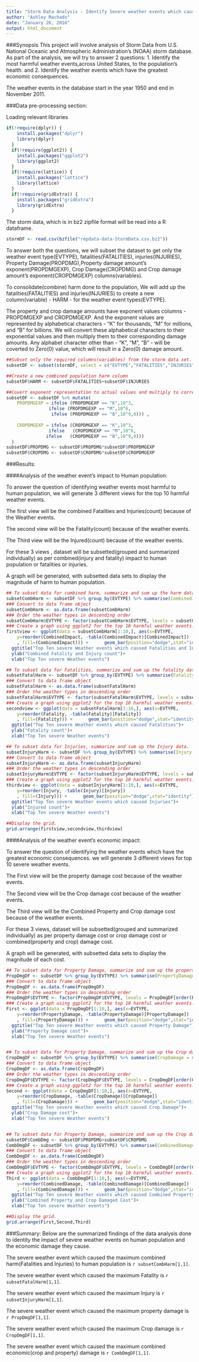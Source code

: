 ```yaml
---
title: "Storm Data Analysis - Identify Severe weather events which cause the most harm to human population and which cause the most economic damage"
author: "Ashley Machado"
date: "January 26, 2016"
output: html_document
---
```

###Synopsis
This project will involve analysis of Storm Data from U.S. National Oceanic and Atmospheric Administration's (NOAA) storm database.
As part of the analysis, we will try to answer 2 questions: 
1. Identify the most harmful weather events,across United States, to the population's health.
                                      and 
2. Identify the weather events which have the greatest economic consequences. 

The weather events in the database start in the year 1950 and end in November 2011.

###Data pre-processing section:

Loading relevant libraries
```r
if(!require(dplyr)) {
    install.packages("dplyr")
    library(dplyr)  
  }
  if(!require(ggplot2)) {
    install.packages("ggplot2")
    library(ggplot2)  
  }
  if(!require(lattice)) {
    install.packages("lattice")
    library(lattice)  
  }
  if(!require(gridExtra)) {
    install.packages("gridExtra")
    library(gridExtra)  
  }
```

The storm data, which is in bz2 zipfile format will be read into a R dataframe.

```r
stormDF <- read.csv(bzfile("repdata-data-StormData.csv.bz2"))
```

To answer both the questions, we will subset the dataset to get only the weather event type(EVTYPE), fatalities(FATALITIES), injuries(INJURIES),
Property Damage(PROPDMG),Property damage amount's exponent(PROPDMGEXP), Crop Damage(CROPDMG) and Crop damage amount's exponent(CROPDMGEXP) columns(variables).

To consolidate(combine) harm done to the population, We will add up the fatalities(FATALITIES) and injuries(INJURIES) to create a new column(variable) - HARM - for the weather event types(EVTYPE).

The property and crop damage amounts have exponent values columns -PROPDMGEXP and CROPDMGEXP. 
And the exponent values are represented by alphabetical characters - "K" for thousands, "M" for millions, and "B" for billions. 
We will convert these alphabetical characters to their exponential values and then multiply them to their corresponding damage amounts. 
Any alphabet character other than - "K", "M", "B" - will be coverted to Zero(0) value, which will result in a Zero(0) damage amount.

```r
##Subset only the required columns(variables) from the storm data set.
subsetDF <- subset(stormDF, select = c("EVTYPE","FATALITIES","INJURIES","PROPDMG","PROPDMGEXP","CROPDMG","CROPDMGEXP"))

##Create a new combined population harm column
subsetDF$HARM <- subsetDF$FATALITIES+subsetDF$INJURIES

##Covert exponent representation to actual values and multiply to corresponding damage amounts.
subsetDF <- subsetDF %>% mutate(
    PROPDMGEXP = ifelse (PROPDMGEXP == "K",10^3, 
                ifelse (PROPDMGEXP == "M",10^6,
                 ifelse (PROPDMGEXP == "B",10^9,0))) ,
                 
    CROPDMGEXP = ifelse (CROPDMGEXP == "K",10^3, 
                ifelse   (CROPDMGEXP == "M",10^6,
               ifelse   (CROPDMGEXP == "B",10^9,0)))
  )
subsetDF$PROPDMG <- subsetDF$PROPDMG*subsetDF$PROPDMGEXP
subsetDF$CROPDMG <- subsetDF$CROPDMG*subsetDF$CROPDMGEXP

```

###Results: 

####Analysis of the weather event's impact to Human population:

To answer the question of identifying weather events most harmful to human population, we will generate 3 different views for the top 10 harmful weather events.

The first view will be the combined Fatalities and Injuries(count) because of the Weather events. 

The second view will be the Fatality(count) because of the weather events.

The Third view will be the Injured(count) because of the weather events.

For these 3 views , dataset will be subsetted(grouped and summarized individually) as per combined(injury and fatality) impact to human population or fatalities or injuries.

A graph will be generated, with subsetted data sets to display the magnitude of harm to human population. 

```r

## To subset data for combined harm, summarize and sum up the harm data.
subsetCombHarm <- subsetDF %>% group_by(EVTYPE) %>% summarise(CombinedImpact = sum(HARM)) %>% arrange(desc(CombinedImpact))
### Convert to data frame object
subsetCombHarm <- as.data.frame(subsetCombHarm)
### Order the weather types in descending order
subsetCombHarm$EVTYPE <- factor(subsetCombHarm$EVTYPE, levels = subsetCombHarm[order(subsetCombHarm$CombinedImpact), "EVTYPE"])
### Create a graph using ggplot2 for the top 10 harmful weather events.
firstview <- ggplot(data = subsetCombHarm[1:10,], aes(x=EVTYPE, 
    y=reorder(CombinedImpact, -table(CombinedImpact)[CombinedImpact])
    , fill=(CombinedImpact))) +      geom_bar(position="dodge",stat="identity") + coord_flip() + 
  ggtitle("Top Ten severe Weather events which caused Fatalities and Injuries")+ 
  ylab("Combined Fatality and Injury count")+
  xlab("Top Ten severe Weather events")

## To subset data for Fatalities, summarize and sum up the fatality data.
subsetFatalHarm <- subsetDF %>% group_by(EVTYPE) %>% summarise(Fatality = sum(FATALITIES)) %>% arrange(desc(Fatality))
### Convert to data frame object
subsetFatalHarm <- as.data.frame(subsetFatalHarm)
### Order the weather types in descending order
subsetFatalHarm$EVTYPE <- factor(subsetFatalHarm$EVTYPE, levels = subsetFatalHarm[order(subsetFatalHarm$Fatality), "EVTYPE"])
### Create a graph using ggplot2 for the top 10 harmful weather events.
secondview <- ggplot(data = subsetFatalHarm[1:10,], aes(x=EVTYPE, 
    y=reorder(Fatality, -table(Fatality)[Fatality])
    , fill=(Fatality))) +      geom_bar(position="dodge",stat="identity") + coord_flip() + 
  ggtitle("Top Ten severe Weather events which caused Fatalities")+ 
  ylab("Fatality count")+
  xlab("Top Ten severe Weather events")

## To subset data for Injuries, summarize and sum up the Injury data.
subsetInjuryHarm <- subsetDF %>% group_by(EVTYPE) %>% summarise(Injury = sum(INJURIES)) %>% arrange(desc(Injury))
### Convert to data frame object
subsetInjuryHarm <- as.data.frame(subsetInjuryHarm)
### Order the weather types in descending order
subsetInjuryHarm$EVTYPE <- factor(subsetInjuryHarm$EVTYPE, levels = subsetInjuryHarm[order(subsetInjuryHarm$Injury), "EVTYPE"])
### Create a graph using ggplot2 for the top 10 harmful weather events.
thirdview <- ggplot(data = subsetInjuryHarm[1:10,], aes(x=EVTYPE, 
    y=reorder(Injury, -table(Injury)[Injury])
    , fill=(Injury))) +      geom_bar(position="dodge",stat="identity") + coord_flip() + 
  ggtitle("Top Ten severe Weather events which caused Injuries")+ 
  ylab("Injured count")+
  xlab("Top Ten severe Weather events")

##Display the grid.
grid.arrange(firstview,secondview,thirdview)


```


####Analysis of the weather event's economic impact:

To answer the question of identifying  the weather events which have the greatest economic consequences. we will generate 3 different views for top 10 severe weather events.

The First view will be the property damage cost because of the weather events.

The Second view will be the Crop damage cost because of the weather events.

The Third view will be the Combined Property and Crop damage cost because of the weather events.

For these 3 views, dataset will be subsetted(grouped and summarized individually)  as per property damage cost or crop damage cost or combined(property and crop) damage cost.

A graph will be generated, with subsetted data sets to display the magnitude of each cost.


```r

## To subset data for Property Damage, summarize and sum up the property damage cost data.
PropDmgDF <- subsetDF %>% group_by(EVTYPE) %>% summarise(PropertyDamage = sum(PROPDMG)) %>% arrange(desc(PropertyDamage))
### Convert to data frame object
PropDmgDF <- as.data.frame(PropDmgDF)
### Order the weather types in descending order
PropDmgDF$EVTYPE <- factor(PropDmgDF$EVTYPE, levels = PropDmgDF[order(PropDmgDF$PropertyDamage), "EVTYPE"])
### Create a graph using ggplot2 for the top 10 harmful weather events.
First <- ggplot(data = PropDmgDF[1:10,], aes(x=EVTYPE, 
    y=reorder(PropertyDamage, -table(PropertyDamage)[PropertyDamage])
    , fill=(PropertyDamage))) +      geom_bar(position="dodge",stat="identity") + coord_flip() + 
  ggtitle("Top Ten severe Weather events which caused Property Damage")+ 
  ylab("Property Damage cost")+
  xlab("Top Ten severe Weather events")


## To subset data for Property Damage, summarize and sum up the Crop damage cost data.
CropDmgDF <- subsetDF %>% group_by(EVTYPE) %>% summarise(CropDamage = sum(CROPDMG)) %>% arrange(desc(CropDamage))
### Convert to data frame object
CropDmgDF <- as.data.frame(CropDmgDF)
### Order the weather types in descending order
CropDmgDF$EVTYPE <- factor(CropDmgDF$EVTYPE, levels = CropDmgDF[order(CropDmgDF$CropDamage), "EVTYPE"])
### Create a graph using ggplot2 for the top 10 harmful weather events.
Second <- ggplot(data = CropDmgDF[1:10,], aes(x=EVTYPE, 
    y=reorder(CropDamage, -table(CropDamage)[CropDamage])
    , fill=(CropDamage))) +      geom_bar(position="dodge",stat="identity") + coord_flip() + 
  ggtitle("Top Ten severe Weather events which caused Crop Damage")+ 
  ylab("Crop Damage cost")+
  xlab("Top Ten severe Weather events")


## To subset data for Property Damage, summarize and sum up the Crop damage cost data.
subsetDF$CombDmg <- subsetDF$PROPDMG+subsetDF$CROPDMG
CombDmgDF <- subsetDF %>% group_by(EVTYPE) %>% summarise(CombinedDamage = sum(CombDmg)) %>% arrange(desc(CombinedDamage))
### Convert to data frame object
CombDmgDF <- as.data.frame(CombDmgDF)
### Order the weather types in descending order
CombDmgDF$EVTYPE <- factor(CombDmgDF$EVTYPE, levels = CombDmgDF[order(CombDmgDF$CombinedDamage), "EVTYPE"])
### Create a graph using ggplot2 for the top 10 harmful weather events.
Third <- ggplot(data = CombDmgDF[1:10,], aes(x=EVTYPE, 
    y=reorder(CombinedDamage, -table(CombinedDamage)[CombinedDamage])
    , fill=(CombinedDamage))) +      geom_bar(position="dodge",stat="identity") + coord_flip() + 
  ggtitle("Top Ten severe Weather events which caused Combined Property and Crop Damage")+ 
  ylab("Combined Property and Crop Damaged Cost")+
  xlab("Top Ten severe Weather events")

##Display the grid.
grid.arrange(First,Second,Third)

```


###Summary:
Below are the summarized findings of the data analysis done to identity the impact of severe weather events on human population and the economic damage they cause.

The severe weather event which caused the maximum combined harm(Fatalities and Injuries) to human population  is `r subsetCombHarm[1,1]`. 

The severe weather event which caused the maximum Fatality is `r subsetFatalHarm[1,1]`. 

The severe weather event which caused the maximum  Injury is `r subsetInjuryHarm[1,1]`. 

The severe weather event which caused the maximum  property damage is `r PropDmgDF[1,1]`. 

The severe weather event which caused the maximum  Crop damage is `r CropDmgDF[1,1]`. 

The severe weather event which caused the maximum  combined economic(crop and property) damage is `r CombDmgDF[1,1]`. 


